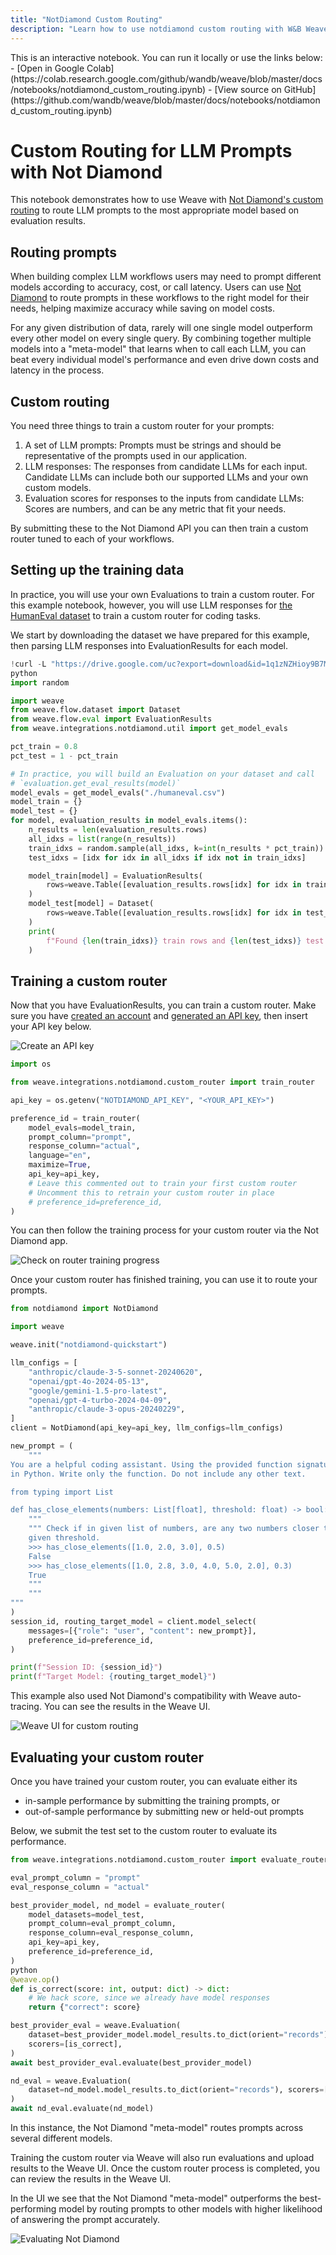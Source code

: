 ```yaml
---
title: "NotDiamond Custom Routing"
description: "Learn how to use notdiamond custom routing with W&B Weave"
---
```


<Note>
This is an interactive notebook. You can run it locally or use the links below:
- [Open in Google Colab](https://colab.research.google.com/github/wandb/weave/blob/master/docs/notebooks/notdiamond_custom_routing.ipynb)
- [View source on GitHub](https://github.com/wandb/weave/blob/master/docs/notebooks/notdiamond_custom_routing.ipynb)
</Note>

# Custom Routing for LLM Prompts with Not Diamond

This notebook demonstrates how to use Weave with [Not Diamond's custom routing](https://docs.notdiamond.ai/docs/router-training-quickstart) to route LLM prompts to the most appropriate model based on evaluation results.

## Routing prompts

When building complex LLM workflows users may need to prompt different models according to accuracy, cost, or call latency.
Users can use [Not Diamond](https://www.notdiamond.ai/) to route prompts in these workflows to the right model for their needs, helping maximize accuracy while saving on model costs.

For any given distribution of data, rarely will one single model outperform every other model on every single query. By combining together multiple models into a "meta-model" that learns when to call each LLM, you can beat every individual model's performance and even drive down costs and latency in the process.

## Custom routing

You need three things to train a custom router for your prompts:

1. A set of LLM prompts: Prompts must be strings and should be representative of the prompts used in our application.
1. LLM responses: The responses from candidate LLMs for each input. Candidate LLMs can include both our supported LLMs and your own custom models.
1. Evaluation scores for responses to the inputs from candidate LLMs: Scores are numbers, and can be any metric that fit your needs.

By submitting these to the Not Diamond API you can then train a custom router tuned to each of your workflows.

## Setting up the training data

In practice, you will use your own Evaluations to train a custom router. For this example notebook, however, you will use LLM responses
for [the HumanEval dataset](https://github.com/openai/human-eval) to train a custom router for coding tasks.

We start by downloading the dataset we have prepared for this example, then parsing LLM responses into EvaluationResults for each model.

```python
!curl -L "https://drive.google.com/uc?export=download&id=1q1zNZHioy9B7M-WRjsJPkfvFosfaHX38" -o humaneval.csv
python
import random

import weave
from weave.flow.dataset import Dataset
from weave.flow.eval import EvaluationResults
from weave.integrations.notdiamond.util import get_model_evals

pct_train = 0.8
pct_test = 1 - pct_train

# In practice, you will build an Evaluation on your dataset and call
# `evaluation.get_eval_results(model)`
model_evals = get_model_evals("./humaneval.csv")
model_train = {}
model_test = {}
for model, evaluation_results in model_evals.items():
    n_results = len(evaluation_results.rows)
    all_idxs = list(range(n_results))
    train_idxs = random.sample(all_idxs, k=int(n_results * pct_train))
    test_idxs = [idx for idx in all_idxs if idx not in train_idxs]

    model_train[model] = EvaluationResults(
        rows=weave.Table([evaluation_results.rows[idx] for idx in train_idxs])
    )
    model_test[model] = Dataset(
        rows=weave.Table([evaluation_results.rows[idx] for idx in test_idxs])
    )
    print(
        f"Found {len(train_idxs)} train rows and {len(test_idxs)} test rows for {model}."
    )
```

## Training a custom router

Now that you have EvaluationResults, you can train a custom router. Make sure you have [created an account](https://app.notdiamond.ai/keys) and
[generated an API key](https://app.notdiamond.ai/keys), then insert your API key below.

![Create an API key](/guides/integrations/imgs/notdiamond/api-keys.png)

```python
import os

from weave.integrations.notdiamond.custom_router import train_router

api_key = os.getenv("NOTDIAMOND_API_KEY", "<YOUR_API_KEY>")

preference_id = train_router(
    model_evals=model_train,
    prompt_column="prompt",
    response_column="actual",
    language="en",
    maximize=True,
    api_key=api_key,
    # Leave this commented out to train your first custom router
    # Uncomment this to retrain your custom router in place
    # preference_id=preference_id,
)
```

You can then follow the training process for your custom router via the Not Diamond app.

![Check on router training progress](/guides/integrations/imgs/notdiamond/router-preferences.png)

Once your custom router has finished training, you can use it to route your prompts.

```python
from notdiamond import NotDiamond

import weave

weave.init("notdiamond-quickstart")

llm_configs = [
    "anthropic/claude-3-5-sonnet-20240620",
    "openai/gpt-4o-2024-05-13",
    "google/gemini-1.5-pro-latest",
    "openai/gpt-4-turbo-2024-04-09",
    "anthropic/claude-3-opus-20240229",
]
client = NotDiamond(api_key=api_key, llm_configs=llm_configs)

new_prompt = (
    """
You are a helpful coding assistant. Using the provided function signature, write the implementation for the function
in Python. Write only the function. Do not include any other text.

from typing import List

def has_close_elements(numbers: List[float], threshold: float) -> bool:
    """
    """ Check if in given list of numbers, are any two numbers closer to each other than
    given threshold.
    >>> has_close_elements([1.0, 2.0, 3.0], 0.5)
    False
    >>> has_close_elements([1.0, 2.8, 3.0, 4.0, 5.0, 2.0], 0.3)
    True
    """
    """
"""
)
session_id, routing_target_model = client.model_select(
    messages=[{"role": "user", "content": new_prompt}],
    preference_id=preference_id,
)

print(f"Session ID: {session_id}")
print(f"Target Model: {routing_target_model}")
```

This example also used Not Diamond's compatibility with Weave auto-tracing. You can see the results in the Weave UI.

![Weave UI for custom routing](/guides/integrations/imgs/notdiamond/weave-trace.png)

## Evaluating your custom router

Once you have trained your custom router, you can evaluate either its

- in-sample performance by submitting the training prompts, or
- out-of-sample performance by submitting new or held-out prompts

Below, we submit the test set to the custom router to evaluate its performance.

```python
from weave.integrations.notdiamond.custom_router import evaluate_router

eval_prompt_column = "prompt"
eval_response_column = "actual"

best_provider_model, nd_model = evaluate_router(
    model_datasets=model_test,
    prompt_column=eval_prompt_column,
    response_column=eval_response_column,
    api_key=api_key,
    preference_id=preference_id,
)
python
@weave.op()
def is_correct(score: int, output: dict) -> dict:
    # We hack score, since we already have model responses
    return {"correct": score}

best_provider_eval = weave.Evaluation(
    dataset=best_provider_model.model_results.to_dict(orient="records"),
    scorers=[is_correct],
)
await best_provider_eval.evaluate(best_provider_model)

nd_eval = weave.Evaluation(
    dataset=nd_model.model_results.to_dict(orient="records"), scorers=[is_correct]
)
await nd_eval.evaluate(nd_model)
```

In this instance, the Not Diamond "meta-model" routes prompts across several different models.

Training the custom router via Weave will also run evaluations and upload results to the Weave UI. Once the custom router process is completed, you can review the results in the Weave UI.

In the UI we see that the Not Diamond "meta-model" outperforms the best-performing model by routing prompts to other models with higher likelihood of answering the prompt accurately.

![Evaluating Not Diamond](/guides/integrations/imgs/notdiamond/evaluations.png)

